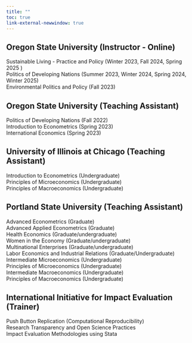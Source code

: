 ```yaml
---
title: ""
toc: true 
link-external-newwindow: true
---
```


## Oregon State University (Instructor - Online)
Sustainable Living - Practice and Policy (Winter 2023, Fall 2024, Spring 2025 ) </br>
Politics of Developing Nations (Summer 2023, Winter 2024, Spring 2024, Winter 2025) </br>
Environmental Politics and Policy (Fall 2023)

## Oregon State University (Teaching Assistant)
Politics of Developing Nations (Fall 2022) </br>
Introduction to Econometrics (Spring 2023) </br>
International Economics (Spring 2023)

## University of Illinois at Chicago (Teaching Assistant)
Introduction to Econometrics (Undergraduate) </br>
Principles of Microeconomics (Undergraduate) </br>
Principles of Macroeconomics (Undergraduate) 

## Portland State University (Teaching Assistant)
Advanced Econometrics (Graduate) </br>
Advanced Applied Econometrics (Graduate) </br>
Health Economics (Graduate/undergraduate) </br>
Women in the Economy (Graduate/undergraduate) </br>
Multinational Enterprises (Graduate/undergraduate)</br>
Labor Economics and Industrial Relations (Graduate/Undergraduate) </br>
Intermediate Microeconomics (Undergraduate) </br>
Principles of Microeconomics (Undergraduate) </br>
Intermediate Macroeconomics (Undergraduate) </br>
Principles of Macroeconomics (Undergraduate) 

## International Initiative for Impact Evaluation (Trainer)
Push Button Replication (Computational Reproducibility) </br>
Research Transparency and Open Science Practices </br>
Impact Evaluation Methodologies using Stata
